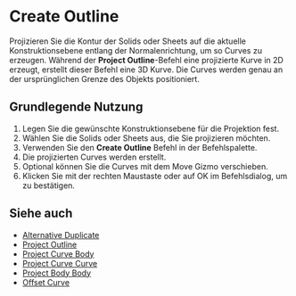 
# Create Outline

<Reference shortcut="" command="Create Outline" button="" />

Projizieren Sie die Kontur der Solids oder Sheets auf die aktuelle Konstruktionsebene entlang der Normalenrichtung, um so Curves zu erzeugen. Während der **Project Outline**-Befehl eine projizierte Kurve in 2D erzeugt, erstellt dieser Befehl eine 3D Kurve. Die Curves werden genau an der ursprünglichen Grenze des Objekts positioniert.

## Grundlegende Nutzung

1. Legen Sie die gewünschte Konstruktionsebene für die Projektion fest.
2. Wählen Sie die Solids oder Sheets aus, die Sie projizieren möchten.
3. Verwenden Sie den **Create Outline** Befehl in der Befehlspalette.
4. Die projizierten Curves werden erstellt.
5. Optional können Sie die Curves mit dem Move Gizmo verschieben.
6. Klicken Sie mit der rechten Maustaste oder auf OK im Befehlsdialog, um zu bestätigen.

## Siehe auch
- [Alternative Duplicate](alternative-duplicate)
- [Project Outline](project-outline)
- [Project Curve Body](project-curve-body)
- [Project Curve Curve](project-curve-curve)
- [Project Body Body](project-body-body)
- [Offset Curve](offset-curve)